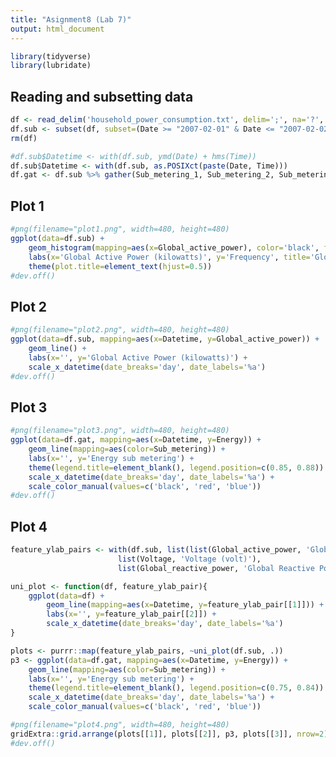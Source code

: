 ```yaml
---
title: "Asignment8 (Lab 7)"
output: html_document
---
```


```r
library(tidyverse)
library(lubridate)
```

## Reading and subsetting data
```r
df <- read_delim('household_power_consumption.txt', delim=';', na='?', col_types=cols(Date=col_date(format="%d/%m/%Y")))
df.sub <- subset(df, subset=(Date >= "2007-02-01" & Date <= "2007-02-02"))
rm(df)

#df.sub$Datetime <- with(df.sub, ymd(Date) + hms(Time))
df.sub$Datetime <- with(df.sub, as.POSIXct(paste(Date, Time)))
df.gat <- df.sub %>% gather(Sub_metering_1, Sub_metering_2, Sub_metering_3, key='Sub_metering', value='Energy')
```

## Plot 1
```r
#png(filename="plot1.png", width=480, height=480)
ggplot(data=df.sub) + 
    geom_histogram(mapping=aes(x=Global_active_power), color='black', fill='red', bins=10) + 
    labs(x='Global Active Power (kilowatts)', y='Frequency', title='Global Active Power') + 
    theme(plot.title=element_text(hjust=0.5))
#dev.off()
```

## Plot 2
```r
#png(filename="plot2.png", width=480, height=480)
ggplot(data=df.sub, mapping=aes(x=Datetime, y=Global_active_power)) + 
    geom_line() +
    labs(x='', y='Global Active Power (kilowatts)') + 
    scale_x_datetime(date_breaks='day', date_labels='%a')
#dev.off()
```

## Plot 3
```r
#png(filename="plot3.png", width=480, height=480)
ggplot(data=df.gat, mapping=aes(x=Datetime, y=Energy)) + 
    geom_line(mapping=aes(color=Sub_metering)) +
    labs(x='', y='Energy sub metering') + 
    theme(legend.title=element_blank(), legend.position=c(0.85, 0.88)) + 
    scale_x_datetime(date_breaks='day', date_labels='%a') + 
    scale_color_manual(values=c('black', 'red', 'blue'))
#dev.off()
```

## Plot 4
```r
feature_ylab_pairs <- with(df.sub, list(list(Global_active_power, 'Global Active Power'), 
                        list(Voltage, 'Voltage (volt)'), 
                        list(Global_reactive_power, 'Global Reactive Power')))

uni_plot <- function(df, feature_ylab_pair){
    ggplot(data=df) + 
        geom_line(mapping=aes(x=Datetime, y=feature_ylab_pair[[1]])) + 
        labs(x='', y=feature_ylab_pair[[2]]) + 
        scale_x_datetime(date_breaks='day', date_labels='%a')
}

plots <- purrr::map(feature_ylab_pairs, ~uni_plot(df.sub, .))
p3 <- ggplot(data=df.gat, mapping=aes(x=Datetime, y=Energy)) + 
    geom_line(mapping=aes(color=Sub_metering)) +
    labs(x='', y='Energy sub metering') + 
    theme(legend.title=element_blank(), legend.position=c(0.75, 0.84)) + 
    scale_x_datetime(date_breaks='day', date_labels='%a') + 
    scale_color_manual(values=c('black', 'red', 'blue'))

#png(filename="plot4.png", width=480, height=480)
gridExtra::grid.arrange(plots[[1]], plots[[2]], p3, plots[[3]], nrow=2)
#dev.off()
```

